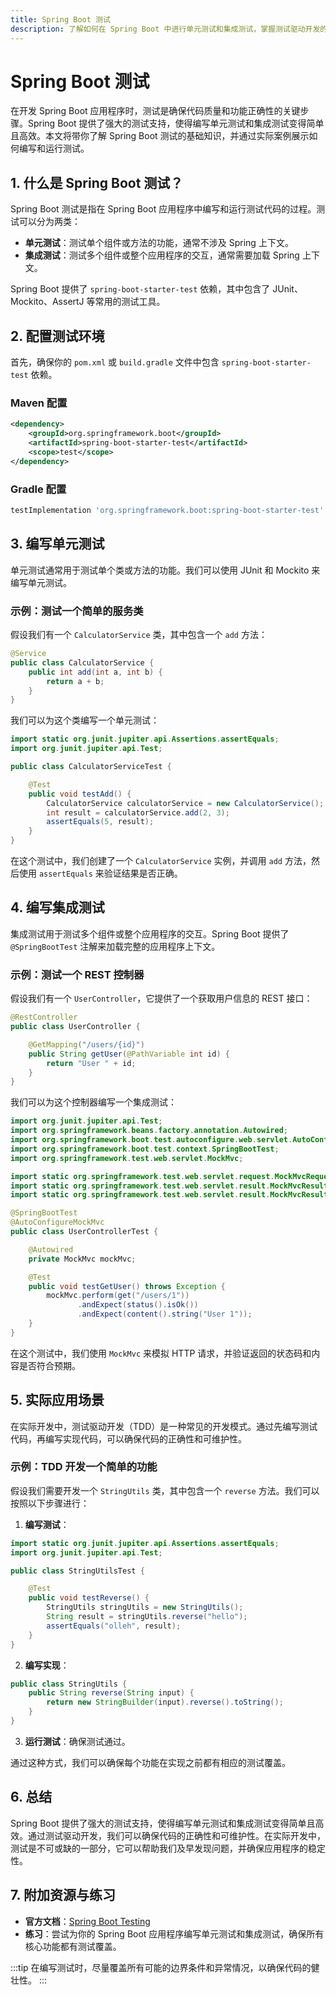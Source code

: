 ```yaml
---
title: Spring Boot 测试
description: 了解如何在 Spring Boot 中进行单元测试和集成测试，掌握测试驱动开发的基本概念和实践。
---
```


# Spring Boot 测试

在开发 Spring Boot 应用程序时，测试是确保代码质量和功能正确性的关键步骤。Spring Boot 提供了强大的测试支持，使得编写单元测试和集成测试变得简单且高效。本文将带你了解 Spring Boot 测试的基础知识，并通过实际案例展示如何编写和运行测试。

## 1. 什么是 Spring Boot 测试？

Spring Boot 测试是指在 Spring Boot 应用程序中编写和运行测试代码的过程。测试可以分为两类：

- **单元测试**：测试单个组件或方法的功能，通常不涉及 Spring 上下文。
- **集成测试**：测试多个组件或整个应用程序的交互，通常需要加载 Spring 上下文。

Spring Boot 提供了 `spring-boot-starter-test` 依赖，其中包含了 JUnit、Mockito、AssertJ 等常用的测试工具。

## 2. 配置测试环境

首先，确保你的 `pom.xml` 或 `build.gradle` 文件中包含 `spring-boot-starter-test` 依赖。

### Maven 配置

```xml
<dependency>
    <groupId>org.springframework.boot</groupId>
    <artifactId>spring-boot-starter-test</artifactId>
    <scope>test</scope>
</dependency>
```

### Gradle 配置

```groovy
testImplementation 'org.springframework.boot:spring-boot-starter-test'
```

## 3. 编写单元测试

单元测试通常用于测试单个类或方法的功能。我们可以使用 JUnit 和 Mockito 来编写单元测试。

### 示例：测试一个简单的服务类

假设我们有一个 `CalculatorService` 类，其中包含一个 `add` 方法：

```java
@Service
public class CalculatorService {
    public int add(int a, int b) {
        return a + b;
    }
}
```

我们可以为这个类编写一个单元测试：

```java
import static org.junit.jupiter.api.Assertions.assertEquals;
import org.junit.jupiter.api.Test;

public class CalculatorServiceTest {

    @Test
    public void testAdd() {
        CalculatorService calculatorService = new CalculatorService();
        int result = calculatorService.add(2, 3);
        assertEquals(5, result);
    }
}
```

在这个测试中，我们创建了一个 `CalculatorService` 实例，并调用 `add` 方法，然后使用 `assertEquals` 来验证结果是否正确。

## 4. 编写集成测试

集成测试用于测试多个组件或整个应用程序的交互。Spring Boot 提供了 `@SpringBootTest` 注解来加载完整的应用程序上下文。

### 示例：测试一个 REST 控制器

假设我们有一个 `UserController`，它提供了一个获取用户信息的 REST 接口：

```java
@RestController
public class UserController {

    @GetMapping("/users/{id}")
    public String getUser(@PathVariable int id) {
        return "User " + id;
    }
}
```

我们可以为这个控制器编写一个集成测试：

```java
import org.junit.jupiter.api.Test;
import org.springframework.beans.factory.annotation.Autowired;
import org.springframework.boot.test.autoconfigure.web.servlet.AutoConfigureMockMvc;
import org.springframework.boot.test.context.SpringBootTest;
import org.springframework.test.web.servlet.MockMvc;

import static org.springframework.test.web.servlet.request.MockMvcRequestBuilders.get;
import static org.springframework.test.web.servlet.result.MockMvcResultMatchers.content;
import static org.springframework.test.web.servlet.result.MockMvcResultMatchers.status;

@SpringBootTest
@AutoConfigureMockMvc
public class UserControllerTest {

    @Autowired
    private MockMvc mockMvc;

    @Test
    public void testGetUser() throws Exception {
        mockMvc.perform(get("/users/1"))
               .andExpect(status().isOk())
               .andExpect(content().string("User 1"));
    }
}
```

在这个测试中，我们使用 `MockMvc` 来模拟 HTTP 请求，并验证返回的状态码和内容是否符合预期。

## 5. 实际应用场景

在实际开发中，测试驱动开发（TDD）是一种常见的开发模式。通过先编写测试代码，再编写实现代码，可以确保代码的正确性和可维护性。

### 示例：TDD 开发一个简单的功能

假设我们需要开发一个 `StringUtils` 类，其中包含一个 `reverse` 方法。我们可以按照以下步骤进行：

1. **编写测试**：

```java
import static org.junit.jupiter.api.Assertions.assertEquals;
import org.junit.jupiter.api.Test;

public class StringUtilsTest {

    @Test
    public void testReverse() {
        StringUtils stringUtils = new StringUtils();
        String result = stringUtils.reverse("hello");
        assertEquals("olleh", result);
    }
}
```

2. **编写实现**：

```java
public class StringUtils {
    public String reverse(String input) {
        return new StringBuilder(input).reverse().toString();
    }
}
```

3. **运行测试**：确保测试通过。

通过这种方式，我们可以确保每个功能在实现之前都有相应的测试覆盖。

## 6. 总结

Spring Boot 提供了强大的测试支持，使得编写单元测试和集成测试变得简单且高效。通过测试驱动开发，我们可以确保代码的正确性和可维护性。在实际开发中，测试是不可或缺的一部分，它可以帮助我们及早发现问题，并确保应用程序的稳定性。

## 7. 附加资源与练习

- **官方文档**：[Spring Boot Testing](https://docs.spring.io/spring-boot/docs/current/reference/html/features.html#features.testing)
- **练习**：尝试为你的 Spring Boot 应用程序编写单元测试和集成测试，确保所有核心功能都有测试覆盖。

:::tip
在编写测试时，尽量覆盖所有可能的边界条件和异常情况，以确保代码的健壮性。
:::